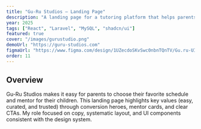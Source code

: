 ```yaml
---
title: "Gu-Ru Studios — Landing Page"
description: "A landing page for a tutoring platform that helps parents find the best mentors for their children, with a modern and concise experience."
year: 2025
tags: ["React", "Laravel", "MySQL", "shadcn/ui"]
featured: true
cover: "/images/gurustudio.png"
demoUrl: "https://guru-studios.com"
figmaUrl: "https://www.figma.com/design/1UZecdoSKvSwc0nbnTQnTV/Gu.ru-UI-Design?node-id=0-1&t=UZ57BwTXMbDepRo1-1"
order: 11
---
```


## Overview
Gu-Ru Studios makes it easy for parents to choose their favorite schedule and mentor for their children. This landing page highlights key values (easy, curated, and trusted) through conversion heroes, mentor cards, and clear CTAs. My role focused on copy, systematic layout, and UI components consistent with the design system.
